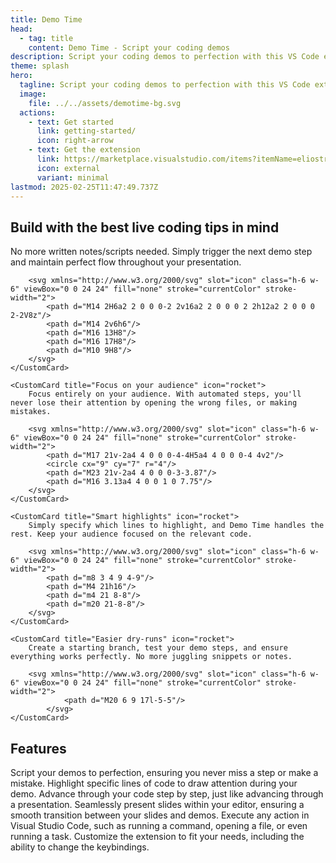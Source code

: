 ```yaml
---
title: Demo Time
head:
  - tag: title
    content: Demo Time - Script your coding demos
description: Script your coding demos to perfection with this VS Code extension - no typos, no missteps, just flawless, stress-free presentations every time.
theme: splash
hero:
  tagline: Script your coding demos to perfection with this VS Code extension — insert code, highlight it, run commands, and seamlessly execute each demo step, just like advancing through a presentation. No typos, no missteps — just flawless, stress-free presentations every time.
  image:
    file: ../../assets/demotime-bg.svg
  actions:
    - text: Get started
      link: getting-started/
      icon: right-arrow
    - text: Get the extension
      link: https://marketplace.visualstudio.com/items?itemName=eliostruyf.vscode-demo-time
      icon: external
      variant: minimal
lastmod: 2025-02-25T11:47:49.737Z
---
```




<h2 class="mb-8">Build with the best live coding tips in mind</h2>

<CardGrid>
	<CustomCard title="Easily follow your script" icon="rocket">
		No more written notes/scripts needed. Simply trigger the next demo step and maintain perfect flow throughout your presentation.

		<svg xmlns="http://www.w3.org/2000/svg" slot="icon" class="h-6 w-6" viewBox="0 0 24 24" fill="none" stroke="currentColor" stroke-width="2">
			<path d="M14 2H6a2 2 0 0 0-2 2v16a2 2 0 0 0 2 2h12a2 2 0 0 0 2-2V8z"/>
			<path d="M14 2v6h6"/>
			<path d="M16 13H8"/>
			<path d="M16 17H8"/>
			<path d="M10 9H8"/>
		</svg>
	</CustomCard>

	<CustomCard title="Focus on your audience" icon="rocket">
		Focus entirely on your audience. With automated steps, you'll never lose their attention by opening the wrong files, or making mistakes.

		<svg xmlns="http://www.w3.org/2000/svg" slot="icon" class="h-6 w-6" viewBox="0 0 24 24" fill="none" stroke="currentColor" stroke-width="2">
			<path d="M17 21v-2a4 4 0 0 0-4-4H5a4 4 0 0 0-4 4v2"/>
			<circle cx="9" cy="7" r="4"/>
			<path d="M23 21v-2a4 4 0 0 0-3-3.87"/>
			<path d="M16 3.13a4 4 0 0 1 0 7.75"/>
		</svg>
	</CustomCard>

	<CustomCard title="Smart highlights" icon="rocket">
		Simply specify which lines to highlight, and Demo Time handles the rest. Keep your audience focused on the relevant code.

		<svg xmlns="http://www.w3.org/2000/svg" slot="icon" class="h-6 w-6" viewBox="0 0 24 24" fill="none" stroke="currentColor" stroke-width="2">
			<path d="m8 3 4 9 4-9"/>
			<path d="M4 21h16"/>
			<path d="m4 21 8-8"/>
			<path d="m20 21-8-8"/>
		</svg>
	</CustomCard>

	<CustomCard title="Easier dry-runs" icon="rocket">
		Create a starting branch, test your demo steps, and ensure everything works perfectly. No more juggling snippets or notes.

		<svg xmlns="http://www.w3.org/2000/svg" slot="icon" class="h-6 w-6" viewBox="0 0 24 24" fill="none" stroke="currentColor" stroke-width="2">
				<path d="M20 6 9 17l-5-5"/>
			</svg>
	</CustomCard>
</CardGrid>


<h2 class="mb-8">Features</h2>

<CardGrid stagger>
	<Card title="Script your demos to avoid misstep" icon="rocket">
		Script your demos to perfection, ensuring you never miss a step or make a mistake.
	</Card>
	<Card title="Highlight code" icon="pen">
		Highlight specific lines of code to draw attention during your demo.
	</Card>
	<Card title="Navigate through demos like slides" icon="laptop">
		Advance through your code step by step, just like advancing through a presentation.
	</Card>
	<Card title="Present slides straight in VS Code" icon="document">
		Seamlessly present slides within your editor, ensuring a smooth transition between your slides and demos.
	</Card>
	<Card title="Execute any action in Visual Studio Code" icon="seti:html">
		Execute any action in Visual Studio Code, such as running a command, opening a file, or even running a task.
	</Card>
	<Card title="Customizable" icon="setting">
		Customize the extension to fit your needs, including the ability to change the keybindings.
	</Card>
</CardGrid>

<Reviewers />